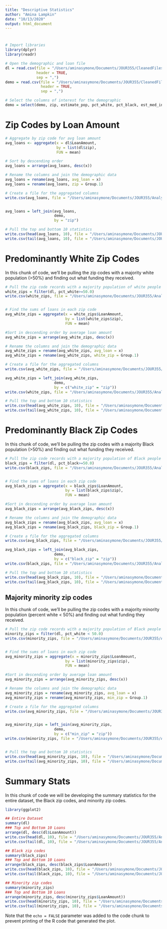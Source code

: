```yaml
---
title: "Descriptive Statistics"
author: "Amina Lampkin"
date: "10/13/2020"
output: html_document
---
```

# 
```r
# Import libraries
library(dplyr)
library(readr)

# Open the demographic and loan file
dl = read.csv(file = "/Users/aminasymone/Documents/JOUR355/CleanedFiles/loan_and_demo_moe_clean_102020.csv",
              header = TRUE,
              sep = ",")
demo = read.csv(file = "/Users/aminasymone/Documents/JOUR355/CleanedFiles/clean_demographics_101520.csv",
                header = TRUE,
                sep = ",")

# Select the columns of interest for the demographic
demo = select(demo, zip, estimate_pop, pct_white, pct_black, est_med_inc)

```
# Zip Codes by Loan Amount

```r
# Aggregate by zip code for avg loan amount
avg_loans <- aggregate(x = dl$LoanAmount,
                       by = list(dl$zip),
                       FUN = mean)

# Sort by descending order
avg_loans = arrange(avg_loans, desc(x))

# Rename the columns and join the demographic data
avg_loans = rename(avg_loans, avg_loan = x)
avg_loans = rename(avg_loans, zip = Group.1)

# Create a file for the aggregated columns
write.csv(avg_loans, file = "/Users/aminasymone/Documents/JOUR355/Analysis/entire_zip_avgs.csv")


avg_loans = left_join(avg_loans, 
                      demo,
                      by = "zip")

# Pull the top and bottom 10 statistics
write.csv(head(avg_loans, 10), file = "/Users/aminasymone/Documents/JOUR355/Analysis/avg_top_10.csv" )
write.csv(tail(avg_loans, 10), file = "/Users/aminasymone/Documents/JOUR355/Analysis/avg_bottom_10.csv" )

```

# Predominantly White Zip Codes
In this chunk of code, we'll be pulling the zip codes with a majority white population (>50%) and finding out what funding they received. 
```r
# Pull the zip code records with a majority population of white people
white_zips = filter(dl, pct_white>=50.0)
write.csv(white_zips, file = "/Users/aminasymone/Documents/JOUR355/Analysis/white_zip_codes.csv")


# Find the sums of loans in each zip code
avg_white_zips = aggregate(x = white_zips$LoanAmount, 
                           by = list(white_zips$zip),
                           FUN = mean)

#Sort in descending order by average loan amount
avg_white_zips = arrange(avg_white_zips, desc(x))

# Rename the columns and join the demographic data
avg_white_zips = rename(avg_white_zips, avg_loan = x)
avg_white_zips = rename(avg_white_zips, white_zip = Group.1)

# Create a file for the aggregated columns
write.csv(avg_white_zips, file = "/Users/aminasymone/Documents/JOUR355/Analysis/white_zip_avgs.csv")

avg_white_zips = left_join(avg_white_zips, 
                      demo,
                      by = c("white_zip" = "zip"))
write.csv(white_zips, file = "/Users/aminasymone/Documents/JOUR355/Analysis/white_zip_codes.csv")

# Pull the top and bottom 10 statistics
write.csv(head(avg_white_zips, 10), file = "/Users/aminasymone/Documents/JOUR355/Analysis/avg_white_top_10.csv" )
write.csv(tail(avg_white_zips, 10), file = "/Users/aminasymone/Documents/JOUR355/Analysis/avg_white_bottom_10.csv" )

```

# Predominantly Black Zip Codes
In this chunk of code, we'll be pulling the zip codes with a majority Black population (>50%) and finding out what funding they received. 

```r
# Pull the zip code records with a majority population of Black people
black_zips = filter(dl, pct_black>=50.0)
write.csv(black_zips, file = "/Users/aminasymone/Documents/JOUR355/Analysis/black_zip_codes.csv")


# Find the sums of loans in each zip code
avg_black_zips = aggregate(x = black_zips$LoanAmount, 
                           by = list(black_zips$zip),
                           FUN = mean)

#Sort in descending order by average loan amount
avg_black_zips = arrange(avg_black_zips, desc(x))

# Rename the columns and join the demographic data
avg_black_zips = rename(avg_black_zips, avg_loan = x)
avg_black_zips = rename(avg_black_zips, black_zip = Group.1)

# Create a file for the aggregated columns
write.csv(avg_black_zips, file = "/Users/aminasymone/Documents/JOUR355/Analysis/black_zip_avgs.csv")

avg_black_zips = left_join(avg_black_zips, 
                      demo,
                      by = c("black_zip" = "zip"))
write.csv(black_zips, file = "/Users/aminasymone/Documents/JOUR355/Analysis/black_zip_codes.csv")

# Pull the top and bottom 10 statistics
write.csv(head(avg_black_zips, 10), file = "/Users/aminasymone/Documents/JOUR355/Analysis/avg_black_top_10.csv" )
write.csv(tail(avg_black_zips, 10), file = "/Users/aminasymone/Documents/JOUR355/Analysis/avg_black_bottom_10.csv" )

```

## Majority minority zip codes
In this chunk of code, we'll be pulling the zip codes with a majority minority population (percent white < 50%) and finding out what funding they received. 

```r
# Pull the zip code records with a majority population of Black people
minority_zips = filter(dl, pct_white < 50.0)
write.csv(minority_zips, file = "/Users/aminasymone/Documents/JOUR355/Analysis/minority_zips.csv")


# Find the sums of loans in each zip code
avg_minority_zips = aggregate(x = minority_zips$LoanAmount, 
                           by = list(minority_zips$zip),
                           FUN = mean)

#Sort in descending order by average loan amount
avg_minority_zips = arrange(avg_minority_zips, desc(x))

# Rename the columns and join the demographic data
avg_minority_zips = rename(avg_minority_zips, avg_loan = x)
avg_minority_zips = rename(avg_minority_zips, min_zip = Group.1)

# Create a file for the aggregated columns
write.csv(avg_minority_zips, file = "/Users/aminasymone/Documents/JOUR355/Analysis/minority_zip_avgs.csv")


avg_minority_zips = left_join(avg_minority_zips, 
                      demo,
                      by = c("min_zip" = "zip"))
write.csv(minority_zips, file = "/Users/aminasymone/Documents/JOUR355/Analysis/minority_zips.csv")


# Pull the top and bottom 10 statistics
write.csv(head(avg_minority_zips, 10), file = "/Users/aminasymone/Documents/JOUR355/Analysis/avg_minority_top_10.csv" )
write.csv(tail(avg_minority_zips, 10), file = "/Users/aminasymone/Documents/JOUR355/Analysis/avg_minority_bottom_10.csv" )

```

# Summary Stats
In this chunk of code we will be developing the summary statistics for the entire dataset, the Black zip codes, and minority zip codes.  
```r
library(ggplot2)

## Entire Dataset
summary(dl)
### Top and Bottom 10 Loans
arrange(dl, desc(dl$LoanAmount))
write.csv(head(dl, 10), file = "/Users/aminasymone/Documents/JOUR355/Analysis/top_10_loans.csv")
write.csv(tail(dl, 10), file = "/Users/aminasymone/Documents/JOUR355/Analysis/bottom_10_loans.csv")

## Black zip codes
summary(black_zips)
### Top and Bottom 10 Loans
arrange(black_zips, desc(black_zips$LoanAmount))
write.csv(head(black_zips, 10), file = "/Users/aminasymone/Documents/JOUR355/Analysis/black_zips_top_10_loans.csv")
write.csv(tail(black_zips, 10), file = "/Users/aminasymone/Documents/JOUR355/Analysis/black_zips_bottom_10_loans.csv")

## Minority zip codes
summary(minority_zips)
### Top and Bottom 10 Loans
arrange(minority_zips, desc(minority_zips$LoanAmount))
write.csv(head(minority_zips, 10), file = "/Users/aminasymone/Documents/JOUR355/Analysis/minority_zips_top_10_loans.csv")
write.csv(tail(minority_zips, 10), file = "/Users/aminasymone/Documents/JOUR355/Analysis/minority_zips_bottom_10_loans.csv")


```

Note that the `echo = FALSE` parameter was added to the code chunk to prevent printing of the R code that generated the plot.

